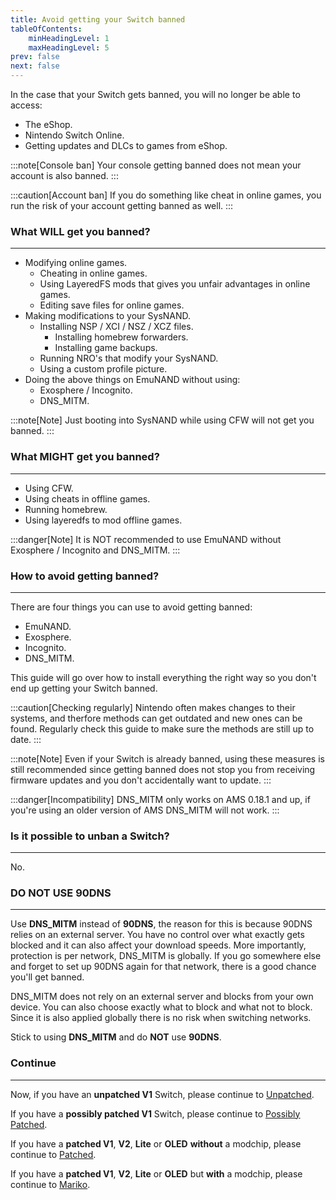 ```yaml
---
title: Avoid getting your Switch banned
tableOfContents:
    minHeadingLevel: 1
    maxHeadingLevel: 5
prev: false
next: false
---
```


In the case that your Switch gets banned, you will no longer be able to access:

- The eShop.
- Nintendo Switch Online.
- Getting updates and DLCs to games from eShop.

:::note[Console ban]
Your console getting banned does not mean your account is also banned.
:::

:::caution[Account ban]
If you do something like cheat in online games, you run the risk of your account getting banned as well.
:::

### What WILL get you banned?

---

- Modifying online games.
  - Cheating in online games.
  - Using LayeredFS mods that gives you unfair advantages in online games.
  - Editing save files for online games.
- Making modifications to your SysNAND.
  - Installing NSP / XCI / NSZ / XCZ files.
    - Installing homebrew forwarders.
    - Installing game backups.
  - Running NRO's that modify your SysNAND.
  - Using a custom profile picture.
- Doing the above things on EmuNAND without using:
  - Exosphere / Incognito.
  - DNS_MITM.

:::note[Note]
Just booting into SysNAND while using CFW will not get you banned.
:::

### What MIGHT get you banned?

---

- Using CFW.
- Using cheats in offline games.
- Running homebrew.
- Using layeredfs to mod offline games.

:::danger[Note]
It is NOT recommended to use EmuNAND without Exosphere / Incognito and DNS_MITM.
:::

### How to avoid getting banned?

---

There are four things you can use to avoid getting banned:

- EmuNAND.
- Exosphere.
- Incognito.
- DNS_MITM.

This guide will go over how to install everything the right way so you don't end up getting your Switch banned.

:::caution[Checking regularly]
Nintendo often makes changes to their systems, and therfore methods can get outdated and new ones can be found. Regularly check this guide to make sure the methods are still up to date.
:::

:::note[Note]
Even if your Switch is already banned, using these measures is still recommended since getting banned does not stop you from receiving firmware updates and you don't accidentally want to update.
:::

:::danger[Incompatibility]
DNS_MITM only works on AMS 0.18.1 and up, if you're using an older version of AMS DNS_MITM will not work.
:::

### Is it possible to unban a Switch?

---

No.

### DO NOT USE 90DNS

---

Use **DNS_MITM** instead of **90DNS**, the reason for this is because 90DNS relies on an external server. You have no control over what exactly gets blocked and it can also affect your download speeds.
More importantly, protection is per network, DNS_MITM is globally. If you go somewhere else and forget to set up 90DNS again for that network, there is a good chance you'll get banned.

DNS_MITM does not rely on an external server and blocks from your own device. You can also choose exactly what to block and what not to block. Since it is also applied globally there is no risk when switching networks.

Stick to using **DNS_MITM** and do **NOT** use **90DNS**.

### Continue

---

Now, if you have an **unpatched V1** Switch, please continue to <u>[Unpatched](/homebrewing/unpatched)</u>.

If you have a **possibly patched V1** Switch, please continue to <u>[Possibly Patched](/homebrewing/possibly-patched)</u>.

If you have a **patched V1**, **V2**, **Lite** or **OLED** **without** a modchip, please continue to <u>[Patched](/homebrewing/patched)</u>.

If you have a **patched V1**, **V2**, **Lite** or **OLED** but **with** a modchip, please continue to <u>[Mariko](/homebrewing/mariko)</u>.